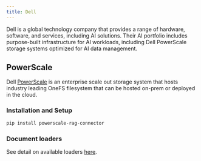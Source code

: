 ```yaml
---
title: Dell
---
```


Dell is a global technology company that provides a range of hardware, software, and
services, including AI solutions. Their AI portfolio includes purpose-built
infrastructure for AI workloads, including Dell PowerScale storage systems optimized
for AI data management.

## PowerScale

Dell [PowerScale](https://www.dell.com/en-us/shop/powerscale-family/sf/powerscale) is
an enterprise scale out storage system that hosts industry leading OneFS filesystem
that can be hosted on-prem or deployed in the cloud.

### Installation and Setup

```bash
pip install powerscale-rag-connector
```

### Document loaders

See detail on available loaders [here](/oss/python/integrations/document_loaders/powerscale).
